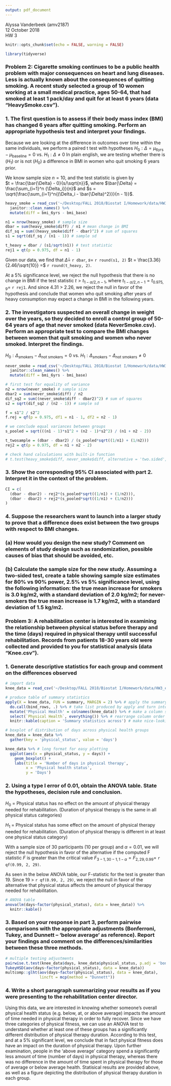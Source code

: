 ```yaml
---
output: pdf_document
---
```


Alyssa Vanderbeek (amv2187)  
12 October 2018  
HW 3  

```r
knitr::opts_chunk$set(echo = FALSE, warning = FALSE)

library(tidyverse)
```

### Problem 2: Cigarette smoking continues to be a public health problem with major consequences on heart and lung diseases. Less is actually known about the consequences of quitting smoking. A recent study selected a group of 10 women working at a small medical practice, ages 50-64, that had smoked at least 1 pack/day and quit for at least 6 years (data “HeavySmoke.csv”).

### 1. The first question is to assess if their body mass index (BMI) has changed 6 years after quitting smoking. Perform an appropriate hypothesis test and interpret your findings.

Because we are looking at the difference in outcomes over time within the same individuals, we perform a paired t test with hypotheses
$H_0: \Delta = \mu_{\text{6yrs}} - \mu_{\text{baseline}} = 0$ vs.
$H_1: \Delta \neq 0$
In plain english, we are testing whether there is ($H_1$) or is not ($H_0$) a difference in BMI in women who quit smoking 6 years prior.

We know sample size $n = 10$, and the test statistic is given by  
$t = \frac{\bar{\Delta} - 0}{s/\sqrt{n}}$, where $\bar{\Delta} = \frac{\sum_{i=1}^n {\Delta_i}}{n}$ and $s = \sqrt{\frac{\sum_{i=1}^n{(\Delta_i - \bar{\Delta)^2}}}{n - 1}}$.

```r
heavy_smoke = read_csv('~/Desktop/FALL 2018/Biostat I/Homework/data/HW3_export/HeavySmoke.csv', col_types = cols()) %>%
  janitor::clean_names() %>%
  mutate(diff = bmi_6yrs - bmi_base)

n1 = nrow(heavy_smoke) # sample size
dbar = sum(heavy_smoke$diff) / n1 # mean change in BMI
dif_sq = sum((heavy_smoke$diff - dbar)^2) # sum of squares
s1 = sqrt(dif_sq / (n1 - 1)) # sample sd

t_heavy = dbar / (s1/sqrt(n1)) # test statistic
rej1 = qt(p = 0.975, df = n1 - 1)
```

Given our data, we find that $\bar{\Delta} =$ `r dbar`, $s =$ `r round(s1, 2)` $t = \frac{3.36}{2.46/\sqrt{10}} =$ `r round(t_heavy, 2)`.

At a 5% significance level, we reject the null hypothesis that there is no change in BMI if the test statistic $t > t_{1-\alpha/2, n-1}$, where $t_{1-\alpha/2, n-1} = t_{0.975, 9} =$ `r rej1`. And since 4.31 > 2.26, we reject the null in favor of the hypothesis and conclude that women who quit smoking after years of heavy consumption may expect a change in BMI in the following years. 



### 2. The investigators suspected an overall change in weight over the years, so they decided to enroll a control group of 50-64 years of age that never smoked (data NeverSmoke.csv). Perform an appropriate test to compare the BMI changes between women that quit smoking and women who never smoked. Interpret the findings.

$H_0: \Delta_{\text{smokers}} - \Delta_{\text{not smokers}} = 0$ vs.
$H_1: \Delta_{\text{smokers}} - \Delta_{\text{not smokers}} \neq 0$


```r
never_smoke = read_csv('~/Desktop/FALL 2018/Biostat I/Homework/data/HW3_export/NeverSmoke.csv', col_types = cols()) %>%
  janitor::clean_names() %>%
  mutate(diff = bmi_6yrs - bmi_base)

# first test for equality of variance
n2 = nrow(never_smoke) # sample size
dbar2 = sum(never_smoke$diff) / n2
dif_sq2 = sum((never_smoke$diff - dbar2)^2) # sum of squares
s2 = sqrt(dif_sq2 / (n2 - 1)) # sample sd

f = s1^2 / s2^2
f.rej = qf(p = 0.975, df1 = n1 - 1, df2 = n2 - 1)

# we conclude equal variances between groups
s_pooled = sqrt(((n1 - 1)*s1^2 + (n2 - 1)*s2^2) / (n1 + n2 - 2))

t_twosample = (dbar - dbar2) / (s_pooled*sqrt((1/n1) + (1/n2)))
rej2 = qt(p = 0.975, df = n1 + n2 - 2)

# check hand calculations with built-in function
# t.test(heavy_smoke$diff, never_smoke$diff, alternative = 'two.sided', var.equal = T)
```

### 3. Show the corresponding 95% CI associated with part 2. Interpret it in the context of the problem.

```r
CI = c(
  (dbar - dbar2) - rej2*(s_pooled*sqrt((1/n1) + (1/n2))),
  (dbar - dbar2) + rej2*(s_pooled*sqrt((1/n1) + (1/n2)))
)
```

### 4. Suppose the researchers want to launch into a larger study to prove that a difference does exist between the two groups with respect to BMI changes.

### (a) How would you design the new study? Comment on elements of study design such as randomization, possible causes of bias that should be avoided, etc.

### (b) Calculate the sample size for the new study. Assuming a two-sided test, create a table showing sample size estimates for 80% vs 90% power, 2.5% vs 5% significance level, using the following information: the true mean increase for smokers is 3.0 kg/m2, with a standard deviation of 2.0 kg/m2; for never-smokers the true mean increase is 1.7 kg/m2, with a standard deviation of 1.5 kg/m2.








### Problem 3: A rehabilitation center is interested in examining the relationship between physical status before therapy and the time (days) required in physical therapy until successful rehabilitation. Records from patients 18-30 years old were collected and provided to you for statistical analysis (data “Knee.csv”).

### 1. Generate descriptive statistics for each group and comment on the differences observed

```r
# import data
knee_data = read_csv('~/Desktop/FALL 2018/Biostat I/Homework/data/HW3_export/Knee.csv', col_types = cols()) 

# produce table of summary statistics 
apply(X = knee_data, FUN = summary, MARGIN = 2) %>% # apply the summary function to each column of the data
  do.call(bind_rows, .) %>% # take list produced by apply and turn into tibble
  mutate('Physical Health' = colnames(knee_data)) %>% # make a column specifying what group each row corresponds to
  select(`Physical Health`, everything()) %>% # rearrange column order
  knitr::kable(caption = 'Summary statistics across') # make nice-looking table

# boxplot of distribution of days across physical health groups
knee_data = knee_data %>%
  gather(key = 'physical_status', value = 'days') 

knee_data %>% # long format for easy plotting
  ggplot(aes(x = physical_status, y = days)) +
    geom_boxplot() +
    labs(title = 'Number of days in physical therapy',
         x = 'Physical health status',
         y = 'Days') 
```

### 2. Using a type I error of 0.01, obtain the ANOVA table. State the hypotheses, decision rule and conclusion.

$H_0$ = Physical status has no effect on the amount of physical therapy needed for rehabilitation. (Duration of physical therapy is the same in all physical status categories)

$H_1$ = Physical status has some effect on the amount of physical therapy needed for rehabilitation. (Duration of physical therapy is different in at least one physical status category)

With a sample size of 30 participants (10 per group) and $\alpha = 0.01$, we will reject the null hypothesis in favor of the alternative if the computed F statistic $F$ is greater than the critical value $F_{3-1,30-1,1-\alpha} = F_{2,29,0.99} =$ `r qf(0.99, 2, 29)`.

As seen in the below ANOVA table, our F-statistic for the test is greater than 19. Since 19 > `r qf(0.99, 2, 29)`, we reject the null in favor of the alternative that physical status affects the amount of physical therapy needed for rehabilitation.

```r
# ANOVA table
anova(lm(days~factor(physical_status), data = knee_data)) %>%
  knitr::kable()
```

### 3. Based on your response in part 3, perform pairwise comparisons with the appropriate adjustments (Bonferroni, Tukey, and Dunnett – ‘below average’ as reference). Report your findings and comment on the differences/similarities between these three methods.

```r
# multiple testing adjustments
pairwise.t.test(knee_data$days, knee_data$physical_status, p.adj = 'bonferroni')
TukeyHSD(aov(days~factor(physical_status), data = knee_data))
multcomp::glht(aov(days~factor(physical_status), data = knee_data),
               lincft = mcp(method = "Dunnett"))
```

### 4. Write a short paragraph summarizing your results as if you were presenting to the rehabilitation center director.

Using this data, we are interested in knowing whether someone's overall physical health status (e.g. below, at, or above average) impacts the amount of time needed in physical therapy in order to fully recover. Since we have three categories of physical fitness, we can use an ANOVA test to understand whether at least one of these groups has a significantly different distribution of physical therapy duration. According to this test, and at a 5% significant level, we conclude that in fact physical fitness does have an impact on the duration of physical therapy. Upon further examination, people in the 'above average' category spend a significantly less amount of time (number of days) in physical therapy, whereas there was no difference in the amount of time spent in physical therapy for those of average or below average health. Statisical results are provided above, as well as a figure depicting the distribution of physical therapy duration in each group. 

